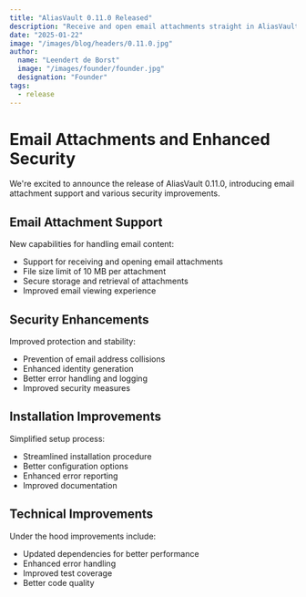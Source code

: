```yaml
---
title: "AliasVault 0.11.0 Released"
description: "Receive and open email attachments straight in AliasVault"
date: "2025-01-22"
image: "/images/blog/headers/0.11.0.jpg"
author:
  name: "Leendert de Borst"
  image: "/images/founder/founder.jpg"
  designation: "Founder"
tags:
  - release
---
```


# Email Attachments and Enhanced Security

We're excited to announce the release of AliasVault 0.11.0, introducing email attachment support and various security improvements.

## Email Attachment Support

New capabilities for handling email content:

- Support for receiving and opening email attachments
- File size limit of 10 MB per attachment
- Secure storage and retrieval of attachments
- Improved email viewing experience

## Security Enhancements

Improved protection and stability:

- Prevention of email address collisions
- Enhanced identity generation
- Better error handling and logging
- Improved security measures

## Installation Improvements

Simplified setup process:

- Streamlined installation procedure
- Better configuration options
- Enhanced error reporting
- Improved documentation

## Technical Improvements

Under the hood improvements include:

- Updated dependencies for better performance
- Enhanced error handling
- Improved test coverage
- Better code quality

<GitHubRelease version="0.11.0" />

